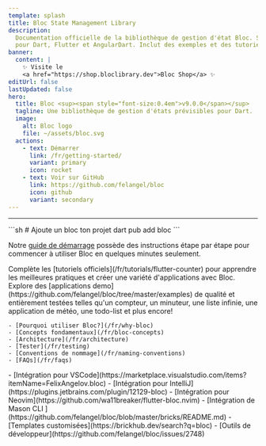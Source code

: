 ```yaml
---
template: splash
title: Bloc State Management Library
description:
  Documentation officielle de la bibliothèque de gestion d'état Bloc. Supportée
  pour Dart, Flutter et AngularDart. Inclut des exemples et des tutoriels.
banner:
  content: |
    ✨ Visite le
    <a href="https://shop.bloclibrary.dev">Bloc Shop</a> ✨
editUrl: false
lastUpdated: false
hero:
  title: Bloc <sup><span style="font-size:0.4em">v9.0.0</span></sup>
  tagline: Une bibliothèque de gestion d'états prévisibles pour Dart.
  image:
    alt: Bloc logo
    file: ~/assets/bloc.svg
  actions:
    - text: Démarrer
      link: /fr/getting-started/
      variant: primary
      icon: rocket
    - text: Voir sur GitHub
      link: https://github.com/felangel/bloc
      icon: github
      variant: secondary
---
```



<SponsorsGrid />

<hr />

<CardGrid>

<SplitCard title="Démarrer" icon="rocket">
	```sh
	# Ajoute un bloc ton projet
	dart pub add bloc
	```

Notre [guide de démarrage](/fr/getting-started) possède des instructions étape
par étape pour commencer à utiliser Bloc en quelques minutes seulement.

</SplitCard>

<Card title="Explorer avec des tutoriels" icon="star">
	Complète les [tutoriels officiels](/fr/tutorials/flutter-counter) pour
	apprendre les meilleures pratiques et créer une variété d'applications avec
	Bloc.
</Card>

<Card title="Développer avec Bloc" icon="laptop">
	Explore des [applications
	demo](https://github.com/felangel/bloc/tree/master/examples) de qualité et
	entièrement testées telles qu'un compteur, un minuteur, une liste infinie, une
	application de météo, une todo-list et plus encore!
</Card>

<ListCard title="Apprendre" icon="open-book">

    - [Pourquoi utiliser Bloc?](/fr/why-bloc)
    - [Concepts fondamentaux](/fr/bloc-concepts)
    - [Architecture](/fr/architecture)
    - [Tester](/fr/testing)
    - [Conventions de nommage](/fr/naming-conventions)
    - [FAQs](/fr/faqs)

</ListCard>

  <ListCard title="Intégration" icon="puzzle">
    - [Intégration pour VSCode](https://marketplace.visualstudio.com/items?itemName=FelixAngelov.bloc)
    - [Intégration pour IntelliJ](https://plugins.jetbrains.com/plugin/12129-bloc)
    - [Intégration pour Neovim](https://github.com/wa11breaker/flutter-bloc.nvim)
    - [Intégration de Mason CLI ](https://github.com/felangel/bloc/blob/master/bricks/README.md)
    - [Templates customisées](https://brickhub.dev/search?q=bloc)
    - [Outils de développeur](https://github.com/felangel/bloc/issues/2748)
  </ListCard>
</CardGrid>

<Discord />
